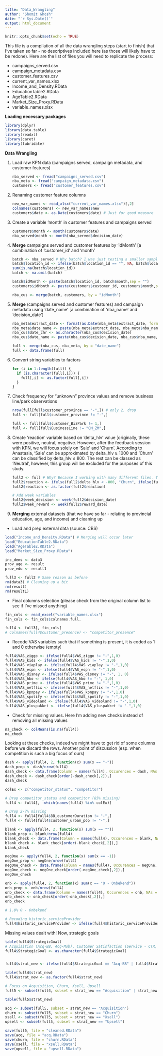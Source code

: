 ```yaml
---
title: "Data_Wrangling"
author: "Shomit Ghosh"
date: "`r Sys.Date()`"
output: html_document
---
```


```r
knitr::opts_chunk$set(echo = TRUE)
```

This file is a compilation of all the data wrangling steps (start to finish) that I've taken so far - no descriptives included here (as those will likely have to be redone). Here are the list of files you will need to replicate the process:

-   campaigns_served.csv
-   campaign_metadata.csv
-   customer_features.csv
-   current_var_names.xlsx
-   Income_and_Density.RData
-   EducationTable2.RData
-   AgeTable2.RData
-   Market_Size_Proxy.RData
-   variable_names.xlsx

**Loading necessary packages**

```r
library(dplyr)
library(data.table)
library(readxl)
library(caret)
library(lubridate)
```

**Data Wrangling**

1.  Load raw KPN data (campaigns served, campaign metadata, and customer features)

    ```r
    nba_served <- fread("campaigns_served.csv")
    nba_meta <- fread("campaign_metadata.csv")
    customers <- fread("customer_features.csv")
    ```

2.  Renaming customer feature columns

    ```r
    new_var_names <- read_xlsx("current_var_names.xlsx")[,2]
    colnames(customers) <- new_var_names$new
    customers$date <- as.Date(customers$date) # Just for good measure
    ```

3.  Create a variable 'month' in customer features and campaigns served

    ```r
    customers$month <- month(customers$date)
    nba_served$month <- month(nba_served$decision_date)
    ```

4.  **Merge** campaigns served and customer features by 'idMonth' [a combination of 'customer_id' and 'month'

    ```r
    batch <- nba_served # Why batch? I was just testing a smaller sample and didn't wanna rename everything from batch to something else.
    batch$location_id <- ifelse(batch$location_id == "", NA, batch$location_id)
    sum(is.na(batch$location_id))
    batch <- na.omit(batch)

    batch$idMonth <- paste(batch$location_id, batch$month,sep = "")
    customers$idMonth <- paste(customers$customer_id, customers$month,sep = "")

    nba_cus <- merge(batch, customers, by = "idMonth")
    ```

5.  **Merge** (campaigns served and customer features) and campaign metadata using 'date_name' [a combination of 'nba_name' and 'decision_date']

    ```r
    nba_meta$extract_date <- format(as.Date(nba_meta$extract_date, format = "%d/%m/%Y"), "%Y-%m-%d")
    nba_meta$date_name <- paste(nba_meta$extract_date, nba_meta$nba_name, sep = "")
    nba_cus$date_chr <- as.character(nba_cus$decision_date)
    nba_cus$date_name <- paste(nba_cus$decision_date, nba_cus$nba_name, sep = "")

    full <- merge(nba_cus, nba_meta, by = "date_name")
    full <- data.frame(full)
    ```

6.  Convert string variables to factors

    ```r
    for (i in 1:length(full)) {
      if (is.character(full[,i])) {
        full[,i] <- as.factor(full[,i])
      }
    }
    ```

7.  Check frequency for "unknown" province values and remove business line/park observations

    ```r
    nrow(full[full$customer_province == "-",]) # only 2, drop
    full <- full[full$customer_province != "-",]

    full <- full[full$customer_BizPark != 1,]
    full <- full[full$BusinessLine != "CM_ZM",]
    ```

8.  Create 'reaction' variable based on 'delta_hlv' value [originally, these were positive, neutral, negative. However, after the feedback session with KPN, we will focus solely on 'Sale' and 'Churn'. According to Anastasia, 'Sale' can be approximated by delta_hlv $\geq$ 1000 and 'Churn' can be classified by delta_hlv $\leq$ 800. The rest can be classed as 'Neutral', however, this group will be excluded for the purposes of this study.

    ```r
    full2 <- full # Why? Because I working with many different files. Too late to change it now teehee
    full2$reaction <- ifelse(full2$delta_hlv < -800, "Churn", ifelse(full2$delta_hlv == 0, "No Effect", ifelse(full2$delta_hlv > 1000, "Sale", "Change Order")))
    full2$reaction <- as.factor(full2$reaction)

    # Add week variables
    full2$week_decision <- week(full2$decision_date)
    full2$week_reward <- week(full2$reward_date)
    ```

9.  **Merging** external datasets (that we have so far - relating to provincial education, age, and income) and cleaning up

-   Load and prep external data (source: CBS)

```r
load("Income_and_Density.RData") # Merging will occur later
load("EducationTable2.RData")
load("AgeTable2.RData")
load("Market_Size_Proxy.RData")

inc_dens <- data3
prov_age <- result
prov_edu <- result1

full3 <- full2 # Same reason as before
rm(data3) # Cleaning up a bit
rm(result)
rm(result1)
```

-   Final columns selection (please check from the original column list to see if I've missed anything)

```r
fin_cols <- read_excel("variable_names.xlsx")
fin_cols <- fin_cols$colnames.full.

full4 <- full3[, fin_cols]
# colnames(full4$customer_presence) <- "competitor_presence"
```

-   Recode VAS variables such that if something is present, it is coded as 1 and 0 otherwise (empty)

```r
full4$VAS_ziggo <- ifelse(full4$VAS_ziggo != "-",1,0)
full4$VAS_kids <- ifelse(full4$VAS_kids != "-",1,0)
full4$VAS_viaplay <- ifelse(full4$VAS_viaplay != "-",1,0)
full4$VAS_espn <- ifelse(full4$VAS_espn != "-",1,0)
full4$VAS_disney <- ifelse(full4$VAS_disney != "-", 1, 0)
full4$VAS_hbo <- ifelse(full4$VAS_hbo != "-", 1,0)
full4$VAS_prime <- ifelse(full4$VAS_prime != "-",1,0)
full4$VAS_netflix <- ifelse(full4$VAS_netflix != "-",1,0)
full4$VAS_kpnpay <- ifelse(full4$VAS_kpnpay != "-",1,0)
full4$VAS_spotify <- ifelse(full4$VAS_spotify != "-",1,0)
full4$VAS_videoland <- ifelse(full4$VAS_videoland != "-",1,0)
full4$VAS_pluspakket <- ifelse(full4$VAS_pluspakket != "-",1,0)
```

-   Check for missing values. Here I'm adding new checks instead of removing all missing values

```r
na_check <- colMeans(is.na(full4))
na_check
```

Looking at these checks, indeed we might have to get rid of some columns before we discard the rows. Another point of discussion (esp. when competition is such a big focus of ours)

```r
dash <- apply(full4, 2, function(x) sum(x == "-"))
dash_prop <- dash/nrow(full4)
dash_check <- data.frame(Column = names(full4), Occurences = dash, NAs = dash_prop)
dash_check <- dash_check[order(-dash_check[,2]),]
dash_check

colEx <- c("competitor_status", "competitor")

# Drop competitor_status and competitor (85% missing)
full4 <- full4[, -which(names(full4) %in% colEx)]

# Drop 2-7% missing
full4 <- full4[full4$BB_customerDuration != "-",]
full4 <- full4[full4$customer_urban_pop != "-",]
```

```r
blank <- apply(full4, 2, function(x) sum(x == ""))
blank_prop <- blank/nrow(full4)
blank_check <- data.frame(Column = names(full4), Occurences = blank, NAs = blank_prop)
blank_check <- blank_check[order(-blank_check[,2]),]
blank_check
```

```r
negOne <- apply(full4, 2, function(x) sum(x == -1))
negOne_prop <- negOne/nrow(full4)
negOne_check <- data.frame(Column = names(full4), Occurences = negOne, NAs = negOne_prop)
negOne_check <- negOne_check[order(-negOne_check[,2]),]
negOne_check
```

```r
onb <- apply(full4, 2, function(x) sum(x == "0 - Onbekend"))
onb_prop <- onb/nrow(full4)
onb_check <- data.frame(Column = names(full4), Occurences = onb, NAs = onb_prop)
onb_check <- onb_check[order(-onb_check[,2]),]
onb_check

# 1.8% 0 - Onbekend
```

```r
# Recoding historic_serviceProvider
full4$historic_serviceProvider <- ifelse(full4$historic_serviceProvider == "", "Unknown",ifelse(full4$historic_serviceProvider == "-", "Unknown", full4$historic_serviceProvider))
```

Missing values dealt with! Now, strategic goals

```r
table(full4$StrategicGoal)
# Acquisition (Acq-BB, Acq-Mob), Customer Satisfaction (Service - CTR, Move - Service), Churn (Churn-BB, Move-Churn-BB, Retention BB, Retention-Mob), Upsell (Upsell-bundlemob, Upsell-TVVAS), Xsell (Xsell-BB, Xsell-Mob),  ARPU
full4$StrategicGoal <- as.character(full4$StrategicGoal)


full4$strat_new <- ifelse(full4$StrategicGoal == "Acq-BB" | full4$StrategicGoal == "Acq-Mob", "Acquisition", ifelse(full4$StrategicGoal == "Service-CTR" | full4$StrategicGoal == "Move-Service", "Satisfaction",ifelse(full4$StrategicGoal == "Churn-BB" | full4$StrategicGoal == "Move-Churn-BB" | full4$StrategicGoal == "Retention-BB" | full4$StrategicGoal == "Retention-Mob", "Churn",ifelse(full4$StrategicGoal == "Upsell-bundleMob" | full4$StrategicGoal == "Upsell-TVVAS", "Upsell",ifelse(full4$StrategicGoal == "Xsell-BB" | full4$StrategicGoal == "Xsell-Mob", "Xsell", "ARPU")))))

table(full4$strat_new)
full4$strat_new <- as.factor(full4$strat_new)

# Focus on Acquisition, Churn, Xsell, Upsell
full5 <- subset(full4, subset = strat_new == "Acquisition" | strat_new == "Churn" | strat_new == "Xsell" | strat_new == "Upsell")

table(full5$strat_new)

acq <- subset(full5, subset = strat_new == "Acquisition")
churn <- subset(full5, subset = strat_new == "Churn")
xsell <- subset(full5, subset = strat_new == "Xsell")
upsell <- subset(full5, subset = strat_new == "Upsell")

save(full5, file = "cleaned.RData")
save(acq, file = "acq.RData")
save(churn, file = "churn.RData")
save(xsell, file = "xsell.RData")
save(upsell, file = "upsell.RData")
```



